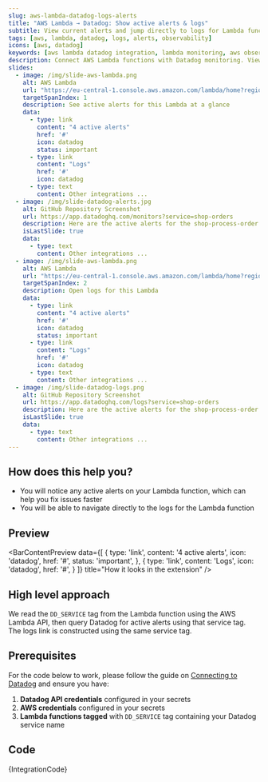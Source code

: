```yaml
---
slug: aws-lambda-datadog-logs-alerts
title: "AWS Lambda → Datadog: Show active alerts & logs"
subtitle: View current alerts and jump directly to logs for Lambda functions
tags: [aws, lambda, datadog, logs, alerts, observability]
icons: [aws, datadog]
keywords: [aws lambda datadog integration, lambda monitoring, aws observability, lambda alerts, datadog lambda]
description: Connect AWS Lambda functions with Datadog monitoring. View active alerts, logs, and performance metrics for your Lambda functions directly from AWS console.
slides:
  - image: /img/slide-aws-lambda.png
    alt: AWS Lambda
    url: "https://eu-central-1.console.aws.amazon.com/lambda/home?region=eu-central-1#/functions/shop-order-processing?tab=code"
    targetSpanIndex: 1
    description: See active alerts for this Lambda at a glance
    data:
      - type: link
        content: "4 active alerts"
        href: '#'
        icon: datadog
        status: important
      - type: link
        content: "Logs"
        href: '#'
        icon: datadog
      - type: text
        content: Other integrations ...
  - image: /img/slide-datadog-alerts.jpg
    alt: GitHub Repository Screenshot
    url: https://app.datadoghq.com/monitors?service=shop-orders
    description: Here are the active alerts for the shop-process-order lambda
    isLastSlide: true
    data:
      - type: text
        content: Other integrations ...
  - image: /img/slide-aws-lambda.png
    alt: AWS Lambda
    url: "https://eu-central-1.console.aws.amazon.com/lambda/home?region=eu-central-1#/functions/shop-order-processing?tab=code"
    targetSpanIndex: 2
    description: Open logs for this Lambda
    data:
      - type: link
        content: "4 active alerts"
        href: '#'
        icon: datadog
        status: important
      - type: link
        content: "Logs"
        href: '#'
        icon: datadog
      - type: text
        content: Other integrations ...
  - image: /img/slide-datadog-logs.png
    alt: GitHub Repository Screenshot
    url: https://app.datadoghq.com/logs?service=shop-orders
    description: Here are the active alerts for the shop-process-order lambda
    isLastSlide: true
    data:
      - type: text
        content: Other integrations ...
---
```



<SlideshowWrapper slides={frontMatter.slides} />

## How does this help you?

* You will notice any active alerts on your Lambda function, which can help you fix issues faster
* You will be able to navigate directly to the logs for the Lambda function

## Preview

<BarContentPreview data={[
    {
      type: 'link',
      content: '4 active alerts',
      icon: 'datadog',
      href: '#',
      status: 'important',
    },
    {
      type: 'link',
      content: 'Logs',
      icon: 'datadog',
      href: '#',
    }
  ]} title="How it looks in the extension" />

## High level approach
We read the `DD_SERVICE` tag from the Lambda function using the AWS Lambda API, then query Datadog for active alerts using that service tag. The logs link is constructed using the same service tag.

## Prerequisites
For the code below to work, please follow the guide on [Connecting to Datadog](/docs/recipes/connecting-to-datadog) and ensure you have:

1. **Datadog API credentials** configured in your secrets
2. **AWS credentials** configured in your secrets  
3. **Lambda functions tagged** with `DD_SERVICE` tag containing your Datadog service name

## Code
<CodeBlock language="javascript" title="aws-lambda-datadog-logs-alerts.integration.example.js">
{IntegrationCode}
</CodeBlock>
